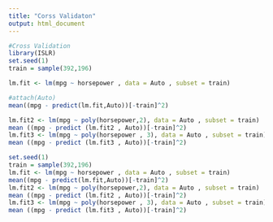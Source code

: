 ---
title: "Corss Validaton"
output: html_document
---

```{r}
#Cross Validation
library(ISLR)
set.seed(1)
train = sample(392,196)
```

```{r}
lm.fit <- lm(mpg ~ horsepower , data = Auto , subset = train)
```

```{r}
#attach(Auto)
mean((mpg - predict(lm.fit,Auto))[-train]^2)
```

```{r}
lm.fit2 <- lm(mpg ~ poly(horsepower,2), data = Auto , subset = train)
mean ((mpg - predict (lm.fit2 , Auto))[-train]^2)
lm.fit3 <- lm(mpg ~ poly(horsepower , 3), data = Auto , subset = train)
mean ((mpg - predict (lm.fit3 , Auto))[-train]^2)
```

```{r}
set.seed(1)
train = sample(392,196)
lm.fit <- lm(mpg ~ horsepower , data = Auto , subset = train)
mean((mpg - predict(lm.fit,Auto))[-train]^2)
lm.fit2 <- lm(mpg ~ poly(horsepower,2), data = Auto , subset = train)
mean ((mpg - predict (lm.fit2 , Auto))[-train]^2)
lm.fit3 <- lm(mpg ~ poly(horsepower , 3), data = Auto , subset = train)
mean ((mpg - predict (lm.fit3 , Auto))[-train]^2)
```

```{r}

```

